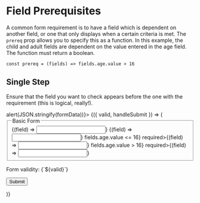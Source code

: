 
<Meta title='Examples|Field Prerequisites' component={null} />

# Field Prerequisites

A common form requirement is to have a field which is dependent on another field, or one that only displays when a certain criteria is met. The `prereq` prop allows you to specify this as a function. In this example, the child and adult fields are dependent on the value entered in the age field. The function must return a boolean.

```
const prereq = (fields) => fields.age.value > 16
```

## Single Step
Ensure that the field you want to check appears before the one with the requirement (this is logical, really!).

<Preview>
  <Story name='Single-Step'>
    <Form onSubmit={(formData) => alert(JSON.stringify(formData))}>
      {({ valid, handleSubmit }) => (
        <form onSubmit={handleSubmit}>
          <fieldset>
            <legend>Basic Form</legend>
            <Field id={'name'} required>{(field) => <Input label={'Name'} {...field} />}</Field>
            <Field id={'age'} required>{(field) => <Input label={'Age'} type={'number'} {...field} />}</Field>
            <Field id={'child'} prereq={(fields) => fields.age.value <= 16} required>{(field) => <Input label={'Child'} {...field} />}</Field>
            <Field id={'adult'} prereq={(fields) => fields.age.value > 16} required>{(field) => <Input label={'Adult'} {...field} />}</Field>
          </fieldset>
          <p style={{ color: valid ? 'green' : 'red'}}>Form validity: {`${valid}`}</p>
          <button>Submit</button>
        </form>
      )}
    </Form>
  </Story>
</Preview>

